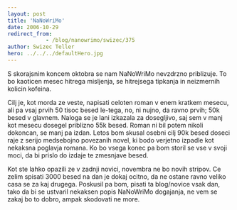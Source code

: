 ```yaml
---
layout: post
title: 'NaNoWriMo'
date: 2006-10-29
redirect_from: 
            - /blog/nanowrimo/swizec/375
author: Swizec Teller
hero: ../../../defaultHero.jpg
---
```

S skorajsnim koncem oktobra se nam NaNoWriMo nevzdrzno priblizuje. To bo kaoticen mesec hitrega misljenja, se hitrejsega tipkanja in neizmernih kolicin kofeina.

Cilj je, kot morda ze veste, napisati celoten roman v enem kratkem mesecu, ali pa vsaj prvih 50 tisoc besed le-tega, no, ni nujno, da ravno prvih; 50k besed v glavnem. Naloga se je lani izkazala za dosegljivo, saj sem v manj kot mesecu dosegel priblizno 55k besed. Roman ni bil potem nikoli dokoncan, se manj pa izdan. Letos bom skusal osebni cilj 90k besed doseci raje z serijo medsebojno povezanih novel, ki bodo verjetno izpadle kot nekaksna poglavja romana. Ko bo vsega konec pa bom storil se vse v svoji moci, da bi prislo do izdaje te zmesnjave besed.

Kot ste lahko opazili ze v zadnji novici, novembra ne bo novih stripov. Ce zelim spisati 3000 besed na dan je dokaj ocitno, da ne ostane ravno veliko casa se za kaj drugega. Poskusil pa bom, pisati ta blog/novice vsak dan, tako da bi se ustvaril nekaksen popis NaNoWriMo dogajanja, ne vem se zakaj bo to dobro, ampak skodovati ne more.